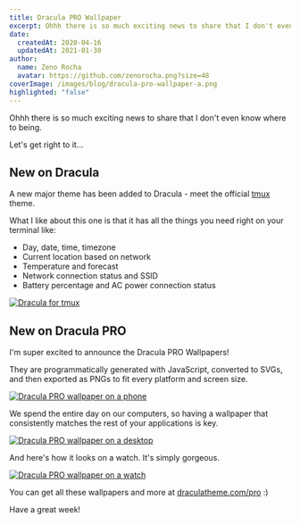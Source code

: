 ```yaml
---
title: Dracula PRO Wallpaper
excerpt: Ohhh there is so much exciting news to share that I don't even know where to being. Let's get right to it...
date:
  createdAt: 2020-04-16
  updatedAt: 2021-01-30
author:
  name: Zeno Rocha
  avatar: https://github.com/zenorocha.png?size=48
coverImage: /images/blog/dracula-pro-wallpaper-a.png
highlighted: "false"
---
```


Ohhh there is so much exciting news to share that I don't even know where to being.

Let's get right to it...

## New on Dracula

A new major theme has been added to Dracula - meet the official [tmux](/tmux) theme.

What I like about this one is that it has all the things you need right on your terminal like:

- Day, date, time, timezone
- Current location based on network
- Temperature and forecast
- Network connection status and SSID
- Battery percentage and AC power connection status

[![Dracula for tmux](/images/blog/dracula-pro-wallpaper-a.png)](/tmux)

## New on Dracula PRO

I'm super excited to announce the Dracula PRO Wallpapers!

They are programmatically generated with JavaScript, converted to SVGs, and then exported as PNGs to fit every platform and screen size.

[![Dracula PRO wallpaper on a phone](/images/blog/dracula-pro-wallpaper-b.gif)](/pro)

We spend the entire day on our computers, so having a wallpaper that consistently matches the rest of your applications is key.

[![Dracula PRO wallpaper on a desktop](/images/blog/dracula-pro-wallpaper-c.gif)](/pro)

And here's how it looks on a watch. It's simply gorgeous.

[![Dracula PRO wallpaper on a watch](/images/blog/dracula-pro-wallpaper-d.gif)](/pro)

You can get all these wallpapers and more at [draculatheme.com/pro](/pro) :)

Have a great week!
